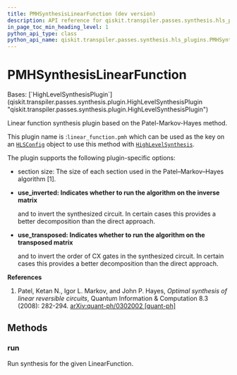 ```yaml
---
title: PMHSynthesisLinearFunction (dev version)
description: API reference for qiskit.transpiler.passes.synthesis.hls_plugins.PMHSynthesisLinearFunction in the dev version of qiskit
in_page_toc_min_heading_level: 1
python_api_type: class
python_api_name: qiskit.transpiler.passes.synthesis.hls_plugins.PMHSynthesisLinearFunction
---
```


# PMHSynthesisLinearFunction

<Class id="qiskit.transpiler.passes.synthesis.hls_plugins.PMHSynthesisLinearFunction" isDedicatedPage={true} github="https://github.com/Qiskit/qiskit/tree/main/qiskit/transpiler/passes/synthesis/hls_plugins.py#L609-L658" signature="qiskit.transpiler.passes.synthesis.hls_plugins.PMHSynthesisLinearFunction" modifiers="class">
  Bases: [`HighLevelSynthesisPlugin`](qiskit.transpiler.passes.synthesis.plugin.HighLevelSynthesisPlugin "qiskit.transpiler.passes.synthesis.plugin.HighLevelSynthesisPlugin")

  Linear function synthesis plugin based on the Patel-Markov-Hayes method.

  This plugin name is :`linear_function.pmh` which can be used as the key on an [`HLSConfig`](qiskit.transpiler.passes.HLSConfig "qiskit.transpiler.passes.HLSConfig") object to use this method with [`HighLevelSynthesis`](qiskit.transpiler.passes.HighLevelSynthesis "qiskit.transpiler.passes.HighLevelSynthesis").

  The plugin supports the following plugin-specific options:

  *   section size: The size of each section used in the Patel–Markov–Hayes algorithm \[1].

  *   **use\_inverted: Indicates whether to run the algorithm on the inverse matrix**

      and to invert the synthesized circuit. In certain cases this provides a better decomposition than the direct approach.

  *   **use\_transposed: Indicates whether to run the algorithm on the transposed matrix**

      and to invert the order of CX gates in the synthesized circuit. In certain cases this provides a better decomposition than the direct approach.

  **References**

  1.  Patel, Ketan N., Igor L. Markov, and John P. Hayes, *Optimal synthesis of linear reversible circuits*, Quantum Information & Computation 8.3 (2008): 282-294. [arXiv:quant-ph/0302002 \[quant-ph\]](https://arxiv.org/abs/quant-ph/0302002)

  ## Methods

  ### run

  <Function id="qiskit.transpiler.passes.synthesis.hls_plugins.PMHSynthesisLinearFunction.run" github="https://github.com/Qiskit/qiskit/tree/main/qiskit/transpiler/passes/synthesis/hls_plugins.py#L632-L658" signature="run(high_level_object, coupling_map=None, target=None, qubits=None, **options)">
    Run synthesis for the given LinearFunction.
  </Function>
</Class>

